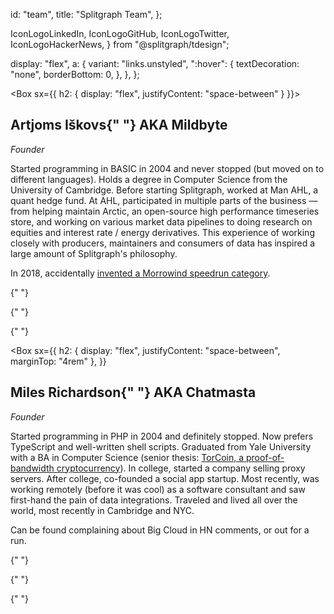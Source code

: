   id: "team",
  title: "Splitgraph Team",
};

  IconLogoLinkedIn,
  IconLogoGitHub,
  IconLogoTwitter,
  IconLogoHackerNews,
} from "@splitgraph/tdesign";


  display: "flex",
  a: {
    variant: "links.unstyled",
    ":hover": {
      textDecoration: "none",
      borderBottom: 0,
    },
  },
};

<Box sx={{ h2: { display: "flex", justifyContent: "space-between" } }}>
  <h2>
    Artjoms Iškovs{" "}
    <Box
      sx={{
        marginLeft: "2rem",
        fontSize: "small",
        textTransform: "uppercase",
        fontWeight: "lighter",
        display: "inline",
      }}
    >
      AKA Mildbyte
    </Box>
  </h2>
</Box>

_Founder_

Started programming in BASIC in 2004 and never stopped (but moved on to different languages). Holds a degree in
Computer Science from the University of Cambridge. Before starting Splitgraph, worked at Man AHL, a quant hedge fund.
At AHL, participated in multiple parts of the business &mdash; from helping maintain Arctic, an open-source high
performance timeseries store, and working on various market data pipelines to doing research on equities and interest
rate / energy derivatives. This experience of working closely with producers, maintainers and consumers of data
has inspired a large amount of Splitgraph's philosophy.

In 2018, accidentally [invented a Morrowind speedrun category](https://www.kotaku.com.au/2018/06/solving-the-travelling-murderer-problem-of-morrowinds-leader-of-every-faction-speedrun/).

<Box sx={socialContainerStyle}>
  <Box>
    <a
      href="https://www.linkedin.com/in/artjoms-i%C5%A1kovs-7252159b/"
      title="Artjoms on LinkedIn"
      aria-label="Artjoms on LinkedIn"
    >
      <IconLogoLinkedIn
        size={"2rem"}
        extraStyle={{ display: "inline-flex", marginRight: "1rem" }}
      />
    </a>
  </Box>

{" "}

<Box>
  <a
    href="https://www.github.com/mildbyte"
    title="Artjoms on GitHub"
    aria-label="Artjoms on GitHub"
  >
    <IconLogoGitHub
      size={"2rem"}
      extraStyle={{ display: "inline-flex", marginRight: "1rem" }}
    />
  </a>
</Box>

{" "}

<Box>
  <a
    href="https://www.gitlab.com/mildbyte"
    title="Artjoms on GitLab"
    aria-label="Artjoms on GitLab"
  >
    <GitLabLogoIcon />
  </a>
</Box>

{" "}

<Box>
  <a
    href="https://www.twitter.com/mildbyte"
    title="Artjoms on Twitter"
    aria-label="Artjoms on Twitter"
  >
    <IconLogoTwitter
      size={"2rem"}
      extraStyle={{ display: "inline-flex", marginRight: "1rem" }}
    />
  </a>
</Box>

  <Box>
    <a
      href="https://news.ycombinator.com/user?id=mildbyte"
      title="Artjoms on HN"
      aria-label="Artjoms on HN"
    >
      <IconLogoHackerNews
        size={"2rem"}
        extraStyle={{ display: "inline-flex", marginRight: "1rem" }}
      />
    </a>
  </Box>
</Box>

<Box
  sx={{
    h2: { display: "flex", justifyContent: "space-between", marginTop: "4rem" },
  }}
>
  <h2>
    Miles Richardson{" "}
    <Box
      sx={{
        marginLeft: "2rem",
        fontSize: "small",
        textTransform: "uppercase",
        fontWeight: "lighter",
        display: "inline",
      }}
    >
      AKA Chatmasta
    </Box>
  </h2>
</Box>

_Founder_

Started programming in PHP in 2004 and definitely stopped. Now prefers TypeScript and
well-written shell scripts. Graduated from Yale University with a BA in Computer
Science (senior thesis: [TorCoin, a proof-of-bandwidth cryptocurrency](https://scholar.google.com/scholar?cluster=5639166646753502991)).
In college, started a company selling proxy servers. After college, co-founded
a social app startup. Most recently, was working remotely (before it was cool) as a
software consultant and saw first-hand the pain of data integrations. Traveled and
lived all over the world, most recently in Cambridge and NYC.

Can be found complaining about Big Cloud in HN comments, or out for a run.

<Box sx={socialContainerStyle}>
  <Box>
    <a
      href="https://www.linkedin.com/in/milesrichardson1/"
      title="Miles on LinkedIn"
      aria-label="Miles on LinkedIn"
    >
      <IconLogoLinkedIn
        size={"2rem"}
        extraStyle={{ display: "inline-flex", marginRight: "1rem" }}
      />
    </a>
  </Box>

{" "}

<Box>
  <a
    href="https://www.github.com/milesrichardson"
    title="Miles on GitHub"
    aria-label="Miles on GitHub"
  >
    <IconLogoGitHub
      size={"2rem"}
      extraStyle={{ display: "inline-flex", marginRight: "1rem" }}
    />
  </a>
</Box>

{" "}

<Box>
  <a
    href="https://www.gitlab.com/milesrichardson"
    title="Miles on GitLab"
    aria-label="Miles on GitLab"
  >
    <GitLabLogoIcon />
  </a>
</Box>

{" "}

<Box>
  <a
    href="https://www.twitter.com/milesrichardson"
    title="Miles on Twitter"
    aria-label="Miles on Twitter"
  >
    <IconLogoTwitter
      size={"2rem"}
      extraStyle={{ display: "inline-flex", marginRight: "1rem" }}
    />
  </a>
</Box>

  <Box>
    <a
      href="https://news.ycombinator.com/user?id=chatmasta"
      title="Miles on HN"
      aria-label="Miles on HN"
    >
      <IconLogoHackerNews
        size={"2rem"}
        extraStyle={{ display: "inline-flex", marginRight: "1rem" }}
      />
    </a>
  </Box>
</Box>
